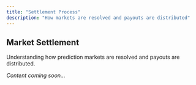 ```yaml
---
title: "Settlement Process"
description: "How markets are resolved and payouts are distributed"
---
```


## Market Settlement

Understanding how prediction markets are resolved and payouts are distributed.

*Content coming soon...* 